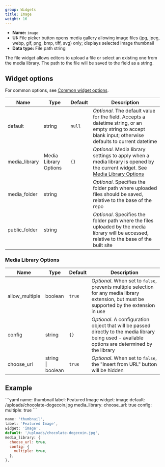 ```yaml
---
group: Widgets
title: Image
weight: 16
---
```


- **Name:** `image`
- **UI:** File picker button opens media gallery allowing image files (jpg, jpeg, webp, gif, png, bmp, tiff, svg) only; displays selected image thumbnail
- **Data type:** File path string

The file widget allows editors to upload a file or select an existing one from the media library. The path to the file will be saved to the field as a string.

## Widget options

For common options, see [Common widget options](/docs/widgets#common-widget-options).

| Name          | Type                  | Default | Description                                                                                                                                              |
| ------------- | --------------------- | ------- | -------------------------------------------------------------------------------------------------------------------------------------------------------- |
| default       | string                | `null`  | _Optional_. The default value for the field. Accepts a datetime string, or an empty string to accept blank input; otherwise defaults to current datetime |
| media_library | Media Library Options | `{}`    | _Optional_. Media library settings to apply when a media library is opened by the current widget. See [Media Library Options](#media-library-options)    |
| media_folder  | string                |         | _Optional_. Specifies the folder path where uploaded files should be saved, relative to the base of the repo                                             |
| public_folder | string                |         | _Optional_. Specifies the folder path where the files uploaded by the media library will be accessed, relative to the base of the built site             |

### Media Library Options

| Name           | Type                   | Default | Description                                                                                                                                       |
| -------------- | ---------------------- | ------- | ------------------------------------------------------------------------------------------------------------------------------------------------- |
| allow_multiple | boolean                | `true`  | _Optional_. When set to `false`, prevents multiple selection for any media library extension, but must be supported by the extension in use                   |
| config         | string                 | `{}`    | _Optional_. A configuration object that will be passed directly to the media library being used - available options are determined by the library |
| choose_url     | string<br />\| boolean | `true`  | _Optional_. When set to `false`, the "Insert from URL" button will be hidden                                                                      |

## Example

<CodeTabs>
```yaml
name: thumbnail
label: Featured Image
widget: image
default: /uploads/chocolate-dogecoin.jpg
media_library:
  choose_url: true
  config:
    multiple: true
```

```js
name: 'thumbnail',
label: 'Featured Image',
widget: 'image',
default: '/uploads/chocolate-dogecoin.jpg',
media_library: {
  choose_url: true,
  config: {
    multiple: true,
  },
},
```

</CodeTabs>
